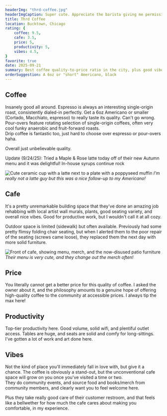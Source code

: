 ```yaml
---
headerImg: "thrd-coffee.jpg"
headerImgCaption: Super cute. Appreciate the barista giving me permission for this photo!
title: Thrd Coffee
location: Bucktown, Chicago
rating: {
    coffee: 9.5,
    cafe: 3.5,
    price: 5,
    productivity: 5,
    vibes: 4.5,
}
favorite: true
date: 2025-09-21
summary: Best coffee quality-to-price ratio in the city, plus good vibes and free cereal. Great sense of dedication towards community, and right off the 606 on a good stretch of Milwaukee Ave.
orderSuggestion: A 6oz or "short" Americano, black
---
```


## Coffee

Insanely good all around. Espresso is always an interesting single-origin roast, consistently dialed-in perfectly. Get a 6oz Americano or smaller (Cortado, Macchiato, espresso) to really taste its quality. Can't go wrong.\
Pour-overs feature rotating selection of single-origin coffees, often very cool funky anaerobic and fruit-forward roasts.\
Drip coffee is fantastic too, just hard to choose over espresso or pour-overs haha.

Overall just unbelievable quality.

Update (9/24/25): Tried a Maple & Rose latte today off of their new Autumn menu and it was delightful! In-house syrups continue rock <InlineArgentEmoji emoji="triumph" />

![Cute ceramic cup with a latte next to a plate with a poppyseed muffin](IMG_6658.jpg)
_I'm really not a latte guy but this was a nice follow-up to my Americano!_

## Cafe

It's a pretty unremarkable building space that they've done an amazing job rehabbing with local artist wall murals, plants, good seating variety, and overall nice vibes. Good for productive work, but I wouldn't call it at all cozy.

Outdoor space is limited (sidewalk) but often available. Previously had some pretty flimsy folding chair seating, but when I alerted them to the poor repair of the seating (screws came loose), they replaced them the next day with more solid furniture.

![Front of cafe, showing menu, merch, and the now-disused patio furniture](thrd-coffee(front).jpg "Only taking this photo did I notice how cute their menu is (I don't read coffee shop menus since I always just get black coffee lol)")
_Their menu is very cute, and they change out the merch often!_

## Price

You literally cannot get a better price for this quality of coffee. I asked the owner about it, and the philosophy amounts to a genuine hope of offering high-quality coffee to the community at accessible prices. I always tip the max here! <InlineArgentEmoji emoji="smirk"/>

## Productivity

Top-tier productivity here. Good volume, solid wifi, and plentiful outlet access. Tables are huge, and seats are solid and comfy for long-sittings. I've gotten a lot of work and art done here.

## Vibes

Not the kind of place you'll immediately fall in love with, but give it a chance. The coffee is obviously a stand-out, but the unconventional cafe space will grow on you once you've visited a time or two.\
They do community events, and source food and books/merch from community members, and clearly want you to feel welcome here. 

Plus they take really good care of their customer restroom, and that feels like a bellwether for how much the cafe cares about making you comfortable, in my experience.